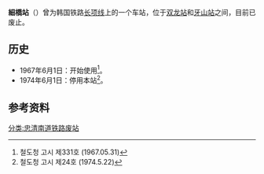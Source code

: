 {{朝鮮半島車站資訊
|公司色 = black
|文字色 = 
|站名 = 細橋站
|圖片 = 
|pxl = 
|圖片說明 =
|前一站 = {{车站编号|#00498B|white|P171}} [[双龙站_(忠清南道)|双龙]]
|前一站距離 = 
|後一站距離 = 
|後一站 = [[牙山站|牙山]] {{车站编号|#00498B|white|P172}}
|諺文 = 세교역
|朝鮮漢字 = 細橋驛
|文觀部式 = Segyo-yeok
|馬-賴式 =
|副站名 = 
|車站編號 = 
|停站路線數 = 
|所屬公司 = [[大韩民国铁道厅|大韩民国铁道厅]]
|所屬路線 = [[长项线|长项线]]
|距離 = 
|起點站 = [[天安站|天安]]
|所在地 =[[忠清南道|忠清南道]][[牙山市|牙山市]][[排芳邑|排芳邑]]
|車站構造 = 地面车站
|月台配置 = 
|啟用年月日 =1967年6月1日 
|廢站年月日 = 1974年6月1日
|上下車人次 = 
|統計年度 = 
|轉車 = 
|備註 = 
|全寬備註 = 
}}

'''細橋站'''（{{kor|諺=세교역|漢=細橋驛|羅=Segyo yeok|f=y}}）曾为韩国铁路[[长项线|长项线]]上的一个车站，位于[[双龙站_(忠清南道)|双龙站]]和[[牙山站|牙山站]]之间，目前已废止。

== 历史 ==
*1967年6月1日：开始使用<ref>철도청 고시 제331호 (1967.05.31)</ref>。
*1974年6月1日：停用本站<ref>철도청 고시 제24호 (1974.5.22)</ref>。

== 参考资料 ==
{{reflist}}

{{长项线}}

[[分类:忠清南道铁路废站|分类:忠清南道铁路废站]]